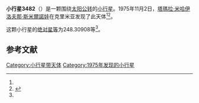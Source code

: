 {{Infobox planet
| bgcolour = #FFFFC0
| name = 3482 Lesnaya
| symbol = 
| image = 
| caption = 
| discovery = yes
| discovery_ref = 
| discoverer = [[塔瑪拉·米哈伊洛夫那·斯米爾諾娃|塔瑪拉·米哈伊洛夫那·斯米爾諾娃]]
| discovery_site = [[克里米亚|克里米亚]] 
| discovered = 1975年11月2日
| designations = yes
| mp_name = 
| named_after = 
| alt_names = 1975 VY4/ 1942 RE / 1975 VX8 / 1979 QH7 / 1980 XB3 / 1986 CU1
| mp_category = [[主带小行星|主带小行星]]
| orbit_ref = <ref name="a">[http://ssd.jpl.nasa.gov/sbdb.cgi?sstr=3482 3482 Lesnaya] {{Wayback|url=http://ssd.jpl.nasa.gov/sbdb.cgi?sstr=3482 |date=20201206030517 }}，小行星數據庫瀏覽器（JPL Small-Body Database Browser）－[[美国国家航空航天局|美国国家航空航天局]]喷气推进实验室</ref>
| epoch = 2456400.5 (2013年4月18日更新)
| aphelion = {{convert|3.2597120|AU|km|3|abbr=on|lk=out}}
| perihelion = {{convert|2.3067076|AU|km|3|abbr=on}}
| semimajor = {{convert|2.7832098|AU|km|3|abbr=on}}
| eccentricity = 0.171206
| period = 1695.96677 [[日|日]]<br />4.64[[儒略年|儒略年]]
| avg_speed = 
| inclination = 4.69496
| asc_node = 128.77693
| mean_anomaly = 
| arg_peri = 248.30908
| satellites = 
| physical_characteristics = yes
| dimensions = 
| mass = 
| density = 
| surface_grav = 
| escape_velocity = 
| sidereal_day = 
| axial_tilt = 
| pole_ecliptic_lat = 
| pole_ecliptic_lon = 
| albedo = 
| temperatures= 
| temp_name1 = 
| mean_temp_1 = 
| max_temp_1 = 
| temp_name2 = 
| max_temp_2 = 
| spectral_type = 
| abs_magnitude = 248.30908
}}

'''小行星3482'''（{{lang-en|3482 Lesnaya}}）是一颗围绕[[太阳|太阳]][[公转|公转]]的[[小行星|小行星]]。1975年11月2日，[[塔瑪拉·米哈伊洛夫那·斯米爾諾娃|塔瑪拉·米哈伊洛夫那·斯米爾諾娃]]在克里米亚发现了此天体<ref name="a" /><ref>{{cite news|title=小行星列表|url=http://cfa-www.harvard.edu/iau/lists/NumberedMPs.txt|accessdate=2013-07-08|newspaper=哈佛大学|archive-date=2008-05-17|archive-url=https://web.archive.org/web/20080517010638/http://cfa-www.harvard.edu/iau/lists/NumberedMPs.txt|dead-url=no}}</ref>。

这颗小行星的[[绝对星等|绝对星等]]为248.30908等<ref name="a" />。

==参考文献==
{{reflist}}
{{Minor Planet Number|[[小行星3481|小行星3481]]|[[小行星3483|小行星3483]]}}

{{小天体}}

[[Category:小行星带天体|Category:小行星带天体]]
[[Category:1975年发现的小行星|Category:1975年发现的小行星]]

{{asteroid-stub}}